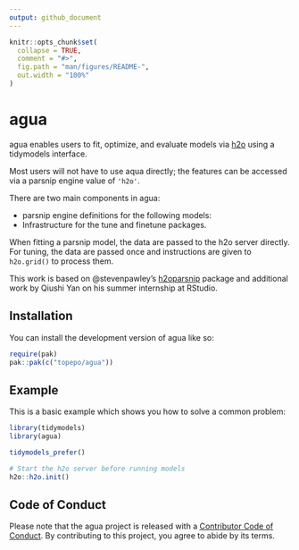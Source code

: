 ```yaml
---
output: github_document
---
```


<!-- README.md is generated from README.Rmd. Please edit that file -->

```r
knitr::opts_chunk$set(
  collapse = TRUE,
  comment = "#>",
  fig.path = "man/figures/README-",
  out.width = "100%"
)
```

# agua

<!-- badges: start -->
<!-- badges: end -->

agua enables users to fit, optimize, and evaluate models via [h2o](https://h2o.ai) using a tidymodels interface. 

Most users will not have to use aqua directly; the features can be accessed via a parsnip engine value of `'h2o'`. 

There are two main components in agua: 

* parsnip engine definitions for the following models: 
* Infrastructure for the tune and finetune packages. 

When fitting a parsnip model, the data are passed to the h2o server directly. For tuning, the data are passed once and instructions are given to `h2o.grid()` to process them. 

This work is based on @stevenpawley's [h2oparsnip](https://github.com/stevenpawley/h2oparsnip) package and additional work by Qiushi Yan on his summer internship at RStudio. 

## Installation

You can install the development version of agua like so:

``` r
require(pak)
pak::pak(c("topepo/agua"))
```

## Example

This is a basic example which shows you how to solve a common problem:

```r
library(tidymodels)
library(agua)

tidymodels_prefer()

# Start the h2o server before running models
h2o::h2o.init()

```

## Code of Conduct
  
Please note that the agua project is released with a [Contributor Code of Conduct](https://contributor-covenant.org/version/2/0/CODE_OF_CONDUCT.html). By contributing to this project, you agree to abide by its terms.
